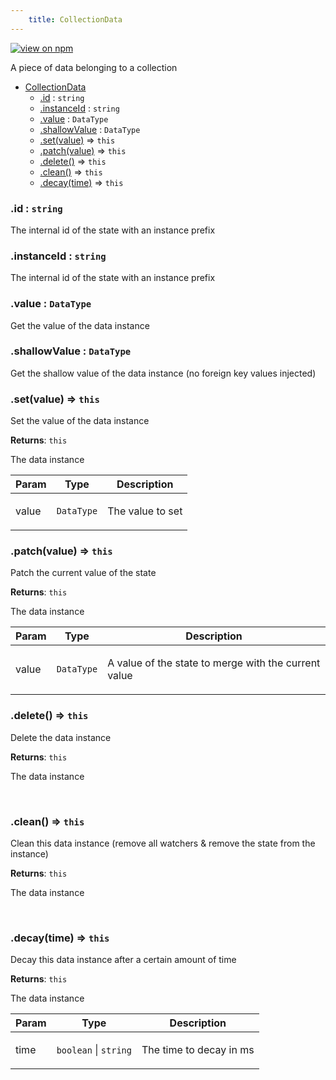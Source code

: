 ```yaml
--- 
	title: CollectionData 
--- 
```


[![view on npm](http://img.shields.io/npm/v/@plexusjs/core.svg)](https://www.npmjs.org/package/@plexusjs/core)

A piece of data belonging to a collection


* [CollectionData](#CollectionData)
    * [.id](#CollectionData+id) : <code>string</code>
    * [.instanceId](#CollectionData+instanceId) : <code>string</code>
    * [.value](#CollectionData+value) : <code>DataType</code>
    * [.shallowValue](#CollectionData+shallowValue) : <code>DataType</code>
    * [.set(value)](#CollectionData+set) ⇒ <code>this</code>
    * [.patch(value)](#CollectionData+patch) ⇒ <code>this</code>
    * [.delete()](#CollectionData+delete) ⇒ <code>this</code>
    * [.clean()](#CollectionData+clean) ⇒ <code>this</code>
    * [.decay(time)](#CollectionData+decay) ⇒ <code>this</code>

<a name="CollectionData+id"></a>

### .id : <code>string</code>
<p>The internal id of the state with an instance prefix</p>

<a name="CollectionData+instanceId"></a>

### .instanceId : <code>string</code>
<p>The internal id of the state with an instance prefix</p>

<a name="CollectionData+value"></a>

### .value : <code>DataType</code>
<p>Get the value of the data instance</p>

<a name="CollectionData+shallowValue"></a>

### .shallowValue : <code>DataType</code>
<p>Get the shallow value of the data instance (no foreign key values injected)</p>

<a name="CollectionData+set"></a>

### .set(value) ⇒ <code>this</code>
<p>Set the value of the data instance</p>

**Returns**: <code>this</code> <p>The data instance</p>  

| Param | Type | Description |
| --- | --- | --- |
| value | <code>DataType</code> | <p>The value to set</p> |

<a name="CollectionData+patch"></a>

### .patch(value) ⇒ <code>this</code>
<p>Patch the current value of the state</p>

**Returns**: <code>this</code> <p>The data instance</p>  

| Param | Type | Description |
| --- | --- | --- |
| value | <code>DataType</code> | <p>A value of the state to merge with the current value</p> |

<a name="CollectionData+delete"></a>

### .delete() ⇒ <code>this</code>
<p>Delete the data instance</p>

**Returns**: <code>this</code> <p>The data instance</p>  
<a name="CollectionData+clean"></a>

### .clean() ⇒ <code>this</code>
<p>Clean this data instance (remove all watchers &amp; remove the state from the instance)</p>

**Returns**: <code>this</code> <p>The data instance</p>  
<a name="CollectionData+decay"></a>

### .decay(time) ⇒ <code>this</code>
<p>Decay this data instance after a certain amount of time</p>

**Returns**: <code>this</code> <p>The data instance</p>  

| Param | Type | Description |
| --- | --- | --- |
| time | <code>boolean</code> \| <code>string</code> | <p>The time to decay in ms</p> |

